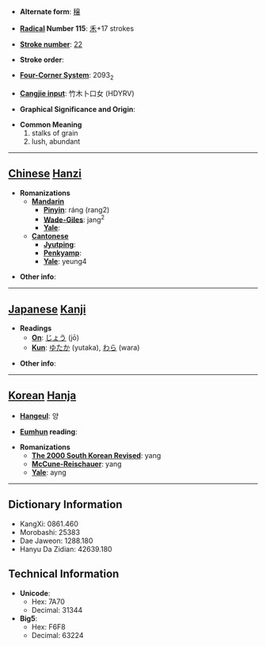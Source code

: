 * '''Alternate form''': [[穣]]

* '''[[Wiktionary:Chinese radical index| Radical]] Number 115''': [[Wiktionary:Chinese radical index 禾|禾]]+17 strokes

* '''[[Wiktionary:Chinese total strokes index|Stroke number]]''': [[Wiktionary:Chinese total strokes index 22|22]]

* '''Stroke order''': 

* '''[[Wiktionary:Chinese four corner index|Four-Corner System]]''': 2093<sub>2</sub>

* '''[[Wiktionary:Chinese Cangjie index|Cangjie input]]''': 竹木卜口女 (HDYRV)

* '''Graphical Significance and Origin''': 

* '''Common Meaning'''
*#stalks of grain
*# lush, abundant


----

== [[Chinese]] [[Hanzi]] ==

* '''Romanizations'''
** '''[[Mandarin]]'''
*** '''[[Pinyin]]''': ráng (rang2)
*** '''[[Wade-Giles]]''': jang<sup>2</sup>
*** '''[[Yale]]''': 
** '''[[Cantonese]]'''
*** '''[[Jyutping]]''':
*** '''[[Penkyamp]]''': 
*** '''[[Yale]]''': yeung4

* '''Other info''': 

----

== [[Japanese]] [[Kanji]] ==

* '''Readings'''
** '''[[On]]''': [[じょう]] (jō)
** '''[[Kun]]''': [[ゆたか]] (yutaka), [[わら]] (wara)

* '''Other info''':  

----

== [[Korean]] [[Hanja]] ==

* '''[[Hangeul]]''': 양

* '''[[Eumhun]] reading''': 

* '''Romanizations'''
** '''[[The 2000 South Korean Revised Romanization|The 2000 South Korean Revised]]''': yang
** '''[[McCune-Reischauer]]''': yang
** '''[[Yale]]''': ayng

----

== Dictionary Information ==

* KangXi: 0861.460
* Morobashi: 25383
* Dae Jaweon: 1288.180
* Hanyu Da Zidian: 42639.180

== Technical Information ==

* '''Unicode''':
** Hex: 7A70
** Decimal: 31344
* '''Big5''':
** Hex: F6F8
** Decimal: 63224